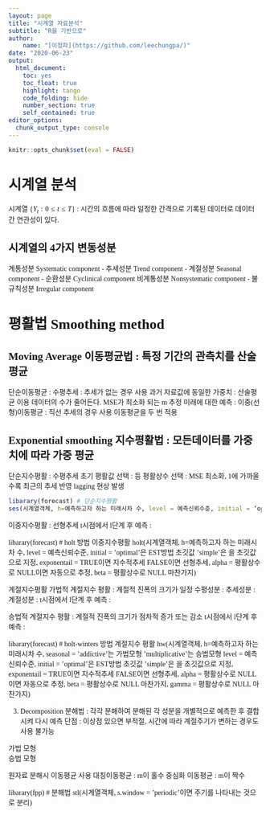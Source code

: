 ```yaml
---
layout: page
title: "시계열 자료분석"
subtitle: "R을 기반으로"
author:
    name: "[이청파](https://github.com/leechungpa/)"
date: "2020-06-23"
output:
  html_document: 
    toc: yes
    toc_float: true
    highlight: tango
    code_folding: hide
    number_section: true
    self_contained: true
editor_options: 
  chunk_output_type: console
---
```


<style>
body{
     font-family: 나눔바른고딕;
}
</style>

```r
knitr::opts_chunk$set(eval = FALSE)
```


# 시계열 분석
시계열 $\{Y_t:0\leq t \leq T \}$ : 시간의 흐름에 따라 일정한 간격으로 기록된 데이터로 데이터 간 연관성이 있다.

## 시계열의 4가지 변동성분
계통성분 Systematic component
- 추세성분 Trend component
- 계절성분 Seasonal component
- 순환성분 Cyclinical component
비계통성분 Nonsystematic component
- 불규칙성분 Irregular component



# 평활법 Smoothing method
## Moving Average 이동평균법 : 특정 기간의 관측치를 산술 평균
단순이동평균 : 
	수평추세 : 추세가 없는 경우 사용
	과거 자료값에 동일한 가중치 : 산술평균 이용
	데이터의 수가 줄어든다.
	MSE가 최소화 되는 m 추정
	미래에 대한 예측 : 
이중(선형)이동평균 : 
	직선 추세의 경우 사용
	이동평균을 두 번 적용


## Exponential smoothing 지수평활법 : 모든데이터를 가중치에 따라 가중 평균
단순지수평활 : 
	수평추세
	초기 평활값  선택 :  등
	평활상수  선택  : MSE 최소화, 1에 가까울 수록 최근의 추세 반영
	lagging 현상 발생



```r
libarary(forecast) # 단순지수평활
ses(시계열객체, h=예측하고자 하는 미래시차 수, level = 예측신뢰수준, initial = ‘optimal’은 EST방법 초깃값 ‘simple’은 을 초깃값으로 지정, alpha = 평활상수로 NULL이면 자동으로 추정)
```


이중지수평활  : 
	선형추세
	t시점에서 l단계 후 예측 : 

libarary(forecast) # holt 방법 이중지수평활
holt(시계열객체, h=예측하고자 하는 미래시차 수, level = 예측신뢰수준, initial = ‘optimal’은 EST방법 초깃값 ‘simple’은 을 초깃값으로 지정, exponentail = TRUE이면 지수적추세 FALSE이면 선형추세, alpha = 평활상수로 NULL이면 자동으로 추정, beta = 평활상수로 NULL 마찬가지)


계절지수평활
가법적 계절지수 평활 : 계절적 진폭의 크기가 일정
	수평성분 : 
	추세성분 : 
	계절성분 : 
	t시점에서 l단계 후 예측 : 

승법적 계절지수 평활 : 계절적 진폭의 크기가 점차적 증가 또는 감소
	t시점에서 l단계 후 예측 : 


libarary(forecast) # holt-winters 방법 계절지수 평활
hw(시계열객체, h=예측하고자 하는 미래시차 수, seasonal = ‘addictive’는 가법모형 ‘multiplicative’는 승법모형 level = 예측신뢰수준, initial = ‘optimal’은 EST방법 초깃값 ‘simple’은 을 초깃값으로 지정, exponentail = TRUE이면 지수적추세 FALSE이면 선형추세, alpha = 평활상수로 NULL이면 자동으로 추정, beta = 평활상수로 NULL 마찬가지, gamma = 평활상수로 NULL 마찬가지)




3. Decomposition 분해법 : 각각 분해하여 분해된 각 성분을 개별적으로 예측한 후 결합시켜 다시 예측
단점 : 이상점 있으면 부적절, 시간에 따라 계절주기가 변하는 경우도 사용 불가능

가법 모형   
승법 모형   

원자료 분해시 이동평균 사용
대칭이동평균 : m이 홀수
중심화 이동평균 : m이 짝수

libarary(fpp) # 분해법
stl(시계열객체, s.window = ‘periodic’이면 주기를 나타내는 것으로 분리)


